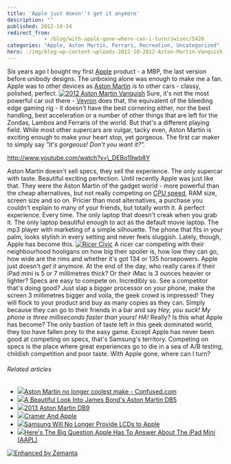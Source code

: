 ```yaml
---
title: 'Apple just doesn''t get it anymore'
description: ""
published: 2012-10-24
redirect_from: 
            - /blog/with-apple-gone-where-can-i-turn/swizec/5428
categories: "Apple, Aston Martin, Ferrari, Recreation, Uncategorized"
hero: ./img/blog-wp-content-uploads-2012-10-2012-Aston-Martin-Vanquish-8-1024x602.jpg
---
```


Six years ago I bought my first [Apple](http://www.apple.com "Apple") product - a MBP, the last version before unibody designs. The unboxing alone was enough to make me a fan. Apple was to other devices as [Aston Martin](http://www.astonmartin.co.uk/ "Aston Martin") is to other cars - classy, polished, perfect. [![2012 Aston Martin Vanquish](./img/blog-wp-content-uploads-2012-10-2012-Aston-Martin-Vanquish-8-1024x602.jpg "2012 Aston Martin Vanquish")](http://swizec.com/blog/wp-content/uploads/2012/10/2012-Aston-Martin-Vanquish-8.jpg) Sure, it's not the most powerful car out there - [Veyron](http://en.wikipedia.org/wiki/Bugatti_Veyron "Bugatti Veyron") does that, the equivalent of the bleeding edge gaming rig - it doesn't have the best cornering either, nor the best handling, best acceleration or a number of other things that are left for the Zondas, Lambos and Ferraris of the world. But that's a different playing field. While most other supercars are vulgar, tacky even, Aston Martin is exciting enough to make your heart stop, yet gorgeous. The first car maker to simply say _"It's gorgeous! Don't you want it?"._

<http://www.youtube.com/watch?v=\_DEBo19wb8Y>

Aston Martin doesn't sell specs, they sell the experience. The only supercar with taste. Beautiful exciting perfection. Until recently Apple was just like that. They were the Aston Martin of the gadget world - more powerful than the cheap alternatives, but not really competing on [CPU speed](http://en.wikipedia.org/wiki/Instructions_per_second "Instructions per second"), RAM size, screen size and so on. Pricier than most alternatives, a purchase you couldn't explain to many of your friends, but totally worth it. A perfect experience. Every time. The only laptop that doesn't creak when you grab it. The only laptop beautiful enough to act as the default movie laptop. The mp3 player with marketing of a simple silhouette. The phone that fits in your palm, looks stylish in every setting and never feels sluggish. Lately, though, Apple has become this. [![Ricer Civic](./img/Ricer-Civicgih5f4.jpeg "Ricer Civic")](./img/blog-wp-content-uploads-2012-10-ricer_civic_2.jpg) A ricer car competing with their neighbourhood hooligans on how big their spoiler is, how low they can go, how wide are the rims and whether it's got 134 or 135 horsepowers. Apple just doesn't _get it_ anymore. At the end of the day, who really cares if their iPad mini is 5 or 7 millimetres thick? Or their iMac is 3 ounces heavier or lighter? Specs are easy to compete on. Incredibly so. See a competitor that's doing good? Just slap a bigger processor on your phone, make the screen 3 millimetres bigger and voila, the geek crowd is impressed! They will flock to your product and buy as many copies as they can. Simply because they can go to their friends in a bar and say _Hey, you suck! My phone is three milliseconds faster than yours! HA!_ Really? Is this what Apple has become? The only bastion of taste left in this geek dominated world, they too have fallen prey to the easy game. Except Apple has never been good at competing on specs, that's Samsung's territory. Competing on specs is the place where great experiences go to die in a sea of A/B testing, childish competition and poor taste. With Apple gone, where can I turn?

###### Related articles

-   [![](http://i.zemanta.com/noimg_118_80_80.jpg)](http://www.confused.com/car-insurance/news/aston-martin-no-longer-coolest-make-1917)[Aston Martin no longer coolest make - Confused.com](http://www.confused.com/car-insurance/news/aston-martin-no-longer-coolest-make-1917)
-   [![](http://i.zemanta.com/118452156_80_80.jpg)](http://hypebeast.com/2012/10/a-beautiful-look-into-james-bonds-aston-martin-db5/)[A Beautiful Look Into James Bond's Aston Martin DB5](http://hypebeast.com/2012/10/a-beautiful-look-into-james-bonds-aston-martin-db5/)
-   [![](http://i.zemanta.com/113119209_80_80.jpg)](http://www.werd.com/17088/2013-aston-martin-db9/)[2013 Aston Martin DB9](http://www.werd.com/17088/2013-aston-martin-db9/)
-   [![](http://i.zemanta.com/120785020_80_80.jpg)](http://seekingalpha.com/article/943771-cramer-and-apple?source=feed)[Cramer And Apple](http://seekingalpha.com/article/943771-cramer-and-apple?source=feed)
-   [![](http://i.zemanta.com/120481156_80_80.jpg)](http://hothardware.com/News/Samsung-Will-No-Longer-Provide-LCDs-to-Apple/)[Samsung Will No Longer Provide LCDs to Apple](http://hothardware.com/News/Samsung-Will-No-Longer-Provide-LCDs-to-Apple/)
-   [![](http://i.zemanta.com/120655116_80_80.jpg)](http://www.businessinsider.com/how-will-apple-market-the-ipad-mini-2012-10)[Here's The Big Question Apple Has To Answer About The iPad Mini (AAPL)](http://www.businessinsider.com/how-will-apple-market-the-ipad-mini-2012-10)

[![Enhanced by Zemanta](http://img.zemanta.com/zemified_e.png?x-id=7b009c8c-afdb-4bb5-a0fe-a4ccc4987304)](http://www.zemanta.com/?px "Enhanced by Zemanta")

